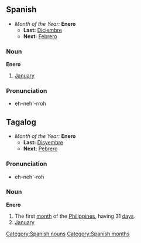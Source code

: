 ==Spanish==
*''Month of the Year:'' '''Enero'''
**'''Last:''' [[Diciembre]]
**'''Next:''' [[Febrero]]
===Noun===
'''Enero'''
#[[January]]

[[Category:Spanish nouns]]
[[Category:Spanish months]]

===Pronunciation===
*eh-neh'-rroh
==Tagalog==
*''Month of the Year:'' '''Enero'''
**'''Last:''' [[Disyembre]]
**'''Next:''' [[Pebrero]]
===Pronunciation===
*eh-neh'-roh

===Noun===
'''Enero'''
#The first [[month]] of the [[Philippines]], having 31 [[day]]s.
#[[January]]